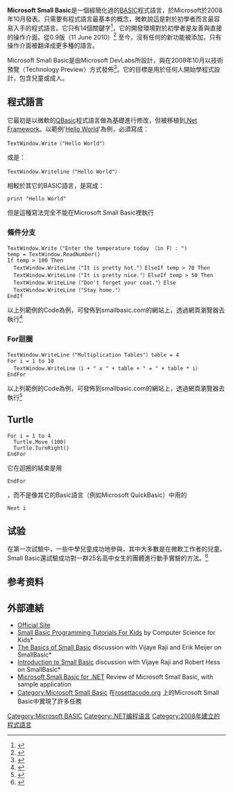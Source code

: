 {{Infobox programming language
| name                   = Microsoft Small Basic
| logo                   = Microsoft Small Basic icon.png
| screenshot             = 
| caption                = 
| paradigm               = [[结构化编程|结构化]], [[指令式编程|指令式]], [[面向对象编程|面向对象]]
| developer              = [[Microsoft|Microsoft]]
| released               = {{Start date and age|2008|10|23}}
| latest release version = v1.2
| latest release date    = {{Start date and age|2015|10|1}}
| influenced by          = [[Logo_(程序语言)|Logo]], [[QBasic|QBasic]], [[Visual_Basic_.NET|Visual Basic .NET]]
| File extensions        = <kbd>.sb</kbd>, <kbd>.smallbasic</kbd>
| operating system       = [[Windows_Vista|Windows Vista]], [[Windows_7|Windows 7]], [[Windows_8|Windows 8]], [[Windows_8.1|Windows 8.1]], [[Windows_10|Windows 10]], [[Windows_Server_2008_R2|Windows Server 2008 R2]]<ref name="v1.2 download page">{{cite web
| url=https://www.microsoft.com/en-us/download/details.aspx?id=46392
| title=Download Microsoft Small Basic 1.2 from Official Microsoft Download Centre
| work=Small Basic
| publisher=Microsoft
| date=1 October 2015
| access-date=2 October 2015
| archive-date=2021-01-28
| archive-url=https://web.archive.org/web/20210128062721/http://www.microsoft.com/en-US/download/details.aspx?id=46392
| dead-url=no
}}</ref>
| platform               = [[.NET框架#.NET_Framework_4.5|.NET Framework 4.5]]
| license                = [[MIT许可证|MIT许可证]]<ref>{{Cite web |url=https://github.com/sb/smallbasic-editor/blob/master/LICENSE |title=存档副本 |access-date=2021-02-24 |archive-date=2021-07-16 |archive-url=https://web.archive.org/web/20210716122342/https://github.com/sb/smallbasic-editor/blob/master/LICENSE |dead-url=no }}</ref>
| genre                  = [[集成开发环境|集成开发环境]], [[教育软件|教育软件]]
| website                = {{URL|http://www.smallbasic.com/}}
| typing                 = [[动态类型|动态]], [[类型系统|弱类型]]
| designer               = [[Microsoft|Microsoft]], Vijaye Raji
| status = Active
}}

'''Microsoft Small Basic'''是一個經簡化過的[[BASIC|BASIC]]程式語言，於Microsoft於2008年10月發表。只需要有程式語言最基本的概念，微軟說這是對於初學者而言最容易入手的程式語言。它只有14個關鍵字<ref>{{Cite web |url=http://msdn.microsoft.com/en-us/devlabs/cc950524.aspx |title=Microsoft Small Basic Home Page |accessdate=2011-05-13 |archive-date=2019-02-02 |archive-url=https://web.archive.org/web/20190202090251/https://msdn.microsoft.com/en-us/devlabs/cc950524.aspx |dead-url=no }}</ref>，它的開發環境對於初學者是友善與直接的操作介面。從0.9版（11 June 2010）<ref>{{Cite web |url=http://blogs.msdn.com/b/smallbasic/archive/2010/06/11/small-basic-v0-9-is-here.aspx |title=存档副本 |accessdate=2011-05-13 |archive-date=2010-06-21 |archive-url=https://web.archive.org/web/20100621051321/http://blogs.msdn.com/b/smallbasic/archive/2010/06/11/small-basic-v0-9-is-here.aspx |dead-url=no }}</ref> 至今，沒有任何的新功能被添加，只有操作介面被翻译成更多種的語言。

Microsoft Small Basic是由Microsoft DevLabs所設計，與在2008年10月以技術預覽〈Technology Preview〉方式發佈<ref>{{Cite web |url=http://msdn.microsoft.com/en-us/devlabs/cc950527.aspx |title=About DevLabs |accessdate=2011-05-13 |archive-date=2013-01-30 |archive-url=https://web.archive.org/web/20130130011735/http://msdn.microsoft.com/en-us/devlabs/cc950527.aspx |dead-url=no }}</ref>。它的目標是用於任何人開始學程式設計，包含兒童或成人。

==程式語言==
它最初是以微軟的[[QBasic|QBasic]]程式語言做為基礎進行修改，但被移植到[[.Net_Framework|.Net Framework]]。以範例'[[Hello_World|Hello World]]'為例，必須寫成：
<syntaxhighlight lang="vbnet">
TextWindow.Write（"Hello World"）
</syntaxhighlight>
或是：
<syntaxhighlight lang="vbnet">
TextWindow.Writeline（"Hello World"）
</syntaxhighlight>
相較於其它的BASIC語言，是寫成：
<syntaxhighlight lang="vbnet">
print "Hello World"
</syntaxhighlight>
但是這種寫法完全不能在Microsoft Small Basic裡執行

===條件分支===
<syntaxhighlight lang="vbnet">
TextWindow.Write（"Enter the temperature today （in F）: ")
temp = TextWindow.ReadNumber()
If temp > 100 Then
  TextWindow.WriteLine（"It is pretty hot."）ElseIf temp > 70 Then
  TextWindow.WriteLine（"It is pretty nice."）ElseIf temp > 50 Then
  TextWindow.WriteLine（"Don't forget your coat."）Else
  TextWindow.WriteLine（"Stay home."）
EndIf
</syntaxhighlight>
以上列範例的Code為例，可發佈到smallbasic.com的網站上，透過網頁瀏覽器去執行<ref>{{Cite web |url=http://smallbasic.com/smallbasic.com/program/?KCF215 |title=Microsoft Small Basic Program Listing:KCF215 |accessdate=2011-05-13 |archive-date=2016-03-20 |archive-url=https://web.archive.org/web/20160320192045/http://smallbasic.com/smallbasic.com/program/?kcf215 |dead-url=no }}</ref>

===For迴圈===
<syntaxhighlight lang="vbnet">
TextWindow.WriteLine（"Multiplication Tables"）table = 4
For i = 1 to 10
  TextWindow.WriteLine（i + " x " + table + " = " + table * i）
EndFor
</syntaxhighlight>
以上列範例的Code為例，可發佈到smallbasic.com的網站上，透過網頁瀏覽器去執行<ref>{{Cite web |url=http://smallbasic.com/smallbasic.com/program/?RNG254 |title=Microsoft Small Basic Program Listing:RNG254 |accessdate=2011-05-13 |archive-date=2016-03-20 |archive-url=https://web.archive.org/web/20160320230652/http://smallbasic.com/smallbasic.com/program/?rng254 |dead-url=no }}</ref>

==Turtle==

<syntaxhighlight lang="vbnet">
For i = 1 to 4
  Turtle.Move (100)
  Turtle.TurnRight()
EndFor
</syntaxhighlight>

它在迴圈的結束是用<syntaxhighlight lang="vbnet">EndFor</syntaxhighlight>，而不是像其它的Basic語言（例如Microsoft QuickBasic）中用的<syntaxhighlight lang="vbnet">Next i</syntaxhighlight>

==试验==
在第一次試驗中，一些中學兒童成功地參與，其中大多數是在微軟工作者的兒童。Small Basic還試驗成功對一群25名高中女生的團體進行動手實驗的方法。<ref>{{Cite web |url=http://channel9.msdn.com/posts/Charles/Expert-to-Expert-The-Basics-of-SmallBasic |title=The Basics of Small Basic |accessdate=2011-05-13 |archive-date=2010-09-13 |archive-url=https://web.archive.org/web/20100913170636/http://channel9.msdn.com/posts/Charles/Expert-to-Expert-The-Basics-of-SmallBasic/ |dead-url=no }}</ref>

==参考资料==
{{reflist|2}}

==外部連結==
* [http://msdn.microsoft.com/en-us/beginner/ff384126.aspx Official Site] {{Wayback|url=http://msdn.microsoft.com/en-us/beginner/ff384126.aspx |date=20130316071943 }}
* [https://web.archive.org/web/20110320065512/http://computerscienceforkids.com/MicrosoftSmallBasicTutorials.aspx/ Small Basic Programming Tutorials For Kids] by Computer Science for Kids*
* [http://channel9.msdn.com/posts/Charles/Expert-to-Expert-The-Basics-of-SmallBasic/ The Basics of Small Basic] {{Wayback|url=http://channel9.msdn.com/posts/Charles/Expert-to-Expert-The-Basics-of-SmallBasic/ |date=20100913170636 }} discussion with Vijaye Raji and Erik Meijer on SmallBasic*
* [http://channel9.msdn.com/shows/the%20knowledge%20chamber/intro-to-small-basic-with-vijaye-raji/ Introduction to Small Basic] {{Wayback|url=http://channel9.msdn.com/shows/the%20knowledge%20chamber/intro-to-small-basic-with-vijaye-raji/ |date=20100711084516 }} discussion with Vijaye Raji and Robert Hess on SmallBasic*
* [http://www.simple-talk.com/dotnet/.net-tools/microsoft-small-basic-for-.net/ Microsoft Small Basic for .NET] {{Wayback|url=http://www.simple-talk.com/dotnet/.net-tools/microsoft-small-basic-for-.net/ |date=20160413043657 }} Review of Microsoft Small Basic, with sample application
* [http://rosettacode.org/wiki/Category:Microsoft_Small_Basic Category:Microsoft Small Basic] {{Wayback|url=http://rosettacode.org/wiki/Category:Microsoft_Small_Basic |date=20200804004222 }} 在[http://rosettacode.org rosettacode.org] {{Wayback|url=http://rosettacode.org/ |date=20090106202220 }}上的Microsoft Small Basic中實現了許多任務

{{程序设计语言}}
{{BASIC}}

[[Category:Microsoft_BASIC|Category:Microsoft BASIC]]
[[Category:.NET编程语言|Category:.NET编程语言]]
[[Category:2008年建立的程式語言|Category:2008年建立的程式語言]]